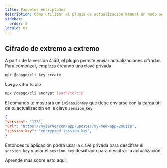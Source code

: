 ```yaml
---
title: Paquetes encriptados
description: Cómo utilizar el plugin de actualización manual en modo self-hosting
sidebar:
  order: 5
locale: es
---
```



## Cifrado de extremo a extremo

A partir de la versión 4150, el plugin permite enviar actualizaciones cifradas
Para comenzar, empieza creando una clave privada
```bash title='Create a private key'
npx @capgo/cli key create
```

Luego cifra tu zip
```bash title="Encrypt bundled zip"
npx @capgo/cli encrypt [path/to/zip]
```

El comando te mostrará un `ivSessionKey` que debe enviarse con la carga útil de tu actualización en la clave `session_key`

```json
{
"version": "123",
"url": "https://myservercom/app/updates/my-new-app-200zip",
"session_key": "encrypted_session_key",
}
```
Entonces tu aplicación podrá usar la clave privada para descifrar el `session_key` y usar el `session_key` descifrado para descifrar la actualización

Aprende más sobre esto aquí:

<LinkCard
	title="Self-hosted Live Updates"
	href="https://capgoapp/blog/self-hosted-live-updates/"
/>